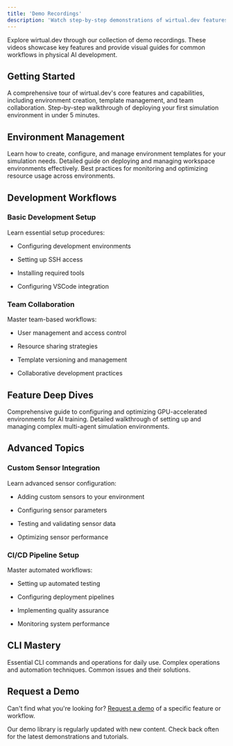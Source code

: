 ---
title: 'Demo Recordings'
description: 'Watch step-by-step demonstrations of wirtual.dev features and capabilities'
---

Explore wirtual.dev through our collection of demo recordings. These videos showcase key features and provide visual guides for common workflows in physical AI development.

## Getting Started

<CardGroup cols={2}>
  <Card title="Platform Overview" icon="play" color="#2563EB">
    A comprehensive tour of wirtual.dev's core features and capabilities, including environment creation, template management, and team collaboration.
  </Card>

  <Card title="Quick Start Guide" icon="bolt" color="#2563EB">
    Step-by-step walkthrough of deploying your first simulation environment in under 5 minutes.
  </Card>
</CardGroup>

## Environment Management

<CardGroup cols={3}>
  <Card title="Template Creation" icon="cubes" color="#2563EB">
    Learn how to create, configure, and manage environment templates for your simulation needs.
  </Card>

  <Card title="Workspace Setup" icon="rocket" color="#2563EB">
    Detailed guide on deploying and managing workspace environments effectively.
  </Card>

  <Card title="Resource Management" icon="server" color="#2563EB">
    Best practices for monitoring and optimizing resource usage across environments.
  </Card>
</CardGroup>

## Development Workflows

### Basic Development Setup

Learn essential setup procedures:

* Configuring development environments

* Setting up SSH access

* Installing required tools

* Configuring VSCode integration

### Team Collaboration

Master team-based workflows:

* User management and access control

* Resource sharing strategies

* Template versioning and management

* Collaborative development practices

## Feature Deep Dives

<CardGroup cols={2}>
  <Card title="GPU Acceleration" icon="microchip" color="#2563EB">
    Comprehensive guide to configuring and optimizing GPU-accelerated environments for AI training.
  </Card>

  <Card title="Multi-Agent Simulation" icon="robot" color="#2563EB">
    Detailed walkthrough of setting up and managing complex multi-agent simulation environments.
  </Card>
</CardGroup>

## Advanced Topics

### Custom Sensor Integration

Learn advanced sensor configuration:

* Adding custom sensors to your environment

* Configuring sensor parameters

* Testing and validating sensor data

* Optimizing sensor performance

### CI/CD Pipeline Setup

Master automated workflows:

* Setting up automated testing

* Configuring deployment pipelines

* Implementing quality assurance

* Monitoring system performance

## CLI Mastery

<CardGroup cols={3}>
  <Card title="Basic Commands" icon="terminal" color="#2563EB">
    Essential CLI commands and operations for daily use.
  </Card>

  <Card title="Advanced Operations" icon="code" color="#2563EB">
    Complex operations and automation techniques.
  </Card>

  <Card title="Troubleshooting" icon="wrench" color="#2563EB">
    Common issues and their solutions.
  </Card>
</CardGroup>

## Request a Demo

Can't find what you're looking for? [Request a demo](/support) of a specific feature or workflow.

<Note>
  Our demo library is regularly updated with new content. Check back often for the latest demonstrations and tutorials.
</Note>
